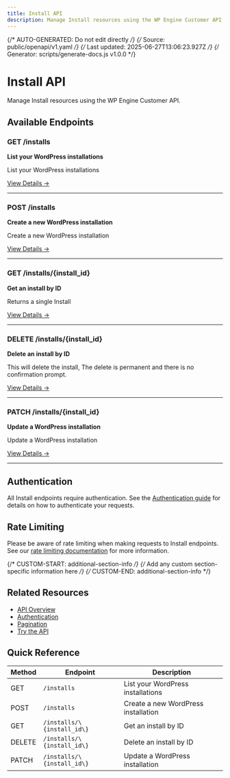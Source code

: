 ```yaml
---
title: Install API
description: Manage Install resources using the WP Engine Customer API
---
```


{/* AUTO-GENERATED: Do not edit directly */}
{/* Source: public/openapi/v1.yaml */}
{/* Last updated: 2025-06-27T13:06:23.927Z */}
{/* Generator: scripts/generate-docs.js v1.0.0 */}

# Install API

Manage Install resources using the WP Engine Customer API.

## Available Endpoints

### GET /installs

**List your WordPress installations**

List your WordPress installations

[View Details →](/api-reference/endpoints/install/list-installs/)

---

### POST /installs

**Create a new WordPress installation**

Create a new WordPress installation

[View Details →](/api-reference/endpoints/install/create-install/)

---

### GET /installs/\{install_id\}

**Get an install by ID**

Returns a single Install

[View Details →](/api-reference/endpoints/install/get-install/)

---

### DELETE /installs/\{install_id\}

**Delete an install by ID**

This will delete the install, The delete is permanent and there is no confirmation prompt.

[View Details →](/api-reference/endpoints/install/delete-install/)

---

### PATCH /installs/\{install_id\}

**Update a WordPress installation**

Update a WordPress installation

[View Details →](/api-reference/endpoints/install/update-install/)

---


## Authentication

All Install endpoints require authentication. See the [Authentication guide](/api-reference/authentication/) for details on how to authenticate your requests.

## Rate Limiting

Please be aware of rate limiting when making requests to Install endpoints. See our [rate limiting documentation](/api-reference/overview/#rate-limiting) for more information.

{/* CUSTOM-START: additional-section-info */}
{/* Add any custom section-specific information here */}
{/* CUSTOM-END: additional-section-info */}

## Related Resources

- [API Overview](/api-reference/overview/)
- [Authentication](/api-reference/authentication/)
- [Pagination](/api-reference/pagination/)
- [Try the API](/try/playground/)

## Quick Reference

| Method | Endpoint | Description |
|--------|----------|-------------|
| GET | `/installs` | List your WordPress installations |
| POST | `/installs` | Create a new WordPress installation |
| GET | `/installs/\{install_id\}` | Get an install by ID |
| DELETE | `/installs/\{install_id\}` | Delete an install by ID |
| PATCH | `/installs/\{install_id\}` | Update a WordPress installation |
